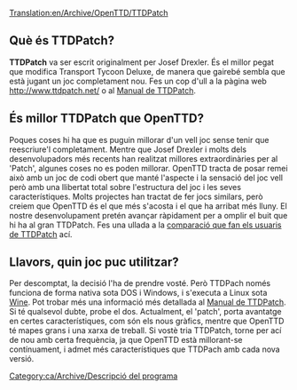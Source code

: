 [[Translation:en/Archive/OpenTTD/TTDPatch]]

==Què és TTDPatch?==
'''TTDPatch''' va ser escrit originalment per Josef Drexler. És el millor pegat que modifica Transport Tycoon Deluxe, de manera que gairebé sembla que està jugant un joc completament nou. Fes un cop d'ull a la pàgina web http://www.ttdpatch.net/ o al [http://wiki.ttdpatch.net/tiki-index.php Manual de TTDPatch].

==És millor TTDPatch que OpenTTD?==
Poques coses hi ha que es puguin millorar d'un vell joc sense tenir que reescriure'l completament.
Mentre que Josef Drexler i molts dels desenvolupadors més recents han realitzat millores extraordinàries per al 'Patch', algunes coses no es poden millorar. OpenTTD tracta de posar remei això amb un joc de codi obert que manté l'aspecte i la sensació del joc vell però amb una llibertat total sobre l'estructura del joc i les seves característiques.
Molts projectes han tractat de fer jocs similars, però creiem que OpenTTD és el que més s'acosta i el que ha arribat més lluny.
El nostre desenvolupament pretén avançar ràpidament per a omplir el buit que hi ha al gran TTDPatch. Fes una ullada a la [[ca/Comparació entre les característiques d'OpenTTD i de TTDPatch|comparació que fan els usuaris de TTDPatch]] ací.

== Llavors, quin joc puc utilitzar?==
Per descomptat, la decisió l'ha de prendre vosté. Però TTDPach només funciona de forma nativa sota DOS i Windows, i s'executa a Linux sota [https://www.wikipedia.org/wiki/ca:Wine Wine]. Pot trobar més una informació més detallada al [http://wiki.ttdpatch.net/tiki-index.php?page=TTDonLinux Manual de TTDPatch]. Si té qualsevol dubte, probe el dos. Actualment, el 'patch', porta avantatge en certes característiques, com són els nous gràfics, mentre que OpenTTD té mapes grans i una xarxa de treball. Si vostè tria TTDPatch, torne per ací de nou amb certa frequència, ja que OpenTTD està millorant-se contínuament, i admet més característiques que TTDPach amb cada nova versió.

[[Category:ca/Archive/Descripció del programa]]